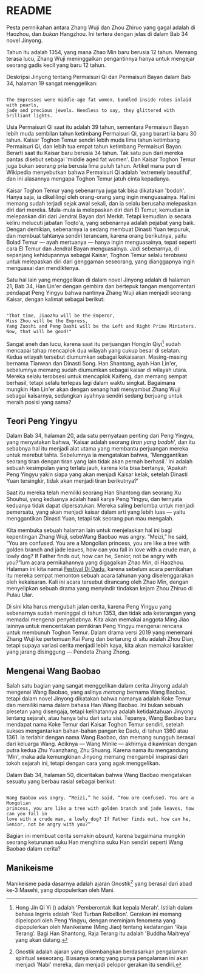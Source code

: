 # README

Pesta perrnikahan antara Zhang Wuji dan Zhou Zhiruo yang gagal adalah di Haozhou, dan _bukan_ Hangzhou. Ini tertera dengan jelas di dalam Bab 34 
novel Jinyong.

Tahun itu adalah 1354, yang mana Zhao Min baru berusia 12 tahun. Memang terasa lucu, Zhang Wuji meninggalkan pengantinnya hanya untuk mengejar seorang 
gadis kecil yang baru 12 tahun.

Deskripsi Jinyong tentang Permaisuri Qi dan Permaisuri Bayan dalam Bab 34, halaman 19 sangat menggelikan:

```text

The Empresses were middle-age fat women, bundled inside robes inlaid with pearls,
jade and precious jewels. Needless to say, they glittered with brilliant lights.

```

Usia Permaisuri Qi saat itu adalah 39 tahun, sementara Permaisuri Bayan lebih muda sembilan tahun ketimbang Permaisuri Qi, yang bararti ia baru 30 tahun.
Kaisar Toghon Temur sendiri lebih muda lima tahun ketimbang Permaisuri Qi, dan lebih tua empat tahun ketimbang Permaisuri Bayan. Berarti saat itu Kaisar 
baru berusia 34 tahun. Tak satu pun dari mereka pantas disebut sebagai 'middle aged fat women'. Dan Kaisar Toghon Temur juga bukan seorang pria berusia 
lima puluh tahun. Artikel mana pun di Wikipedia menyebutkan bahwa Permaisuri Qi adalah 'extremely beautiful', dan ini alasannya mengapa Toghon Temur 
jatuh cinta kepadanya.

Kaisar Toghon Temur yang sebenarnya juga tak bisa dikatakan 'bodoh'. Hanya saja, ia dikelilingi oleh orang-orang yang ingin menguasainya. Hal ini memang 
sudah terjadi sejak awal sekali, dan ia selalu berusaha melepaskan diri dari mereka. Mula-mula ia melepaskan diri dari El Temur, kemudian ia melepaskan diri 
dari Jendral Bayan dari Merkit. Tetapi kemudian ia secara keliru melucuti jabatan Toqto'a, yang sebenarnya adalah pejabat yang baik. Dengan demikian, 
sebenarnya ia sedang membuat Dinasti Yuan terpuruk, dan membuat tahtanya sendiri terancam, karena orang berikutnya, yaitu Bolad Temur — ayah mertuanya — hanya 
ingin menguasainya, tepat seperti cara El Temur dan Jendral Bayan menguasainya. Jadi sebenarnya, di sepanjang kehidupannya sebagai Kaisar, Toghon Temur 
selalu terobsesi untuk melepaskan diri dari genggaman seseorang, yang dianggapnya ingin menguasai dan mendiktenya.

Satu hal lain yang menggelikan di dalam novel Jinyong adalah di halaman 21, Bab 34, Han Lin'er dengan gembira dan bertepuk tangan mengomentari pendapat 
Peng Yingyu bahwa nantinya Zhang Wuji akan menjadi seorang Kaisar, dengan kalimat sebagai berikut:

```text

"That time, Jiaozhu will be the Emperor, 
Miss Zhou will be the Empress, 
Yang Zuoshi and Peng Dashi will be the Left and Right Prime Ministers. 
Now, that will be good!"

```

[^hongjin-qiyi]: Hong Jin Qi Yi () adalah 'Pemberontak Ikat kepala Merah'. Istilah dalam bahasa Ingrris adalah 'Red Turban Rebellion'. Gerakan ini memang dipelopori oleh Peng Yingyu, dengan meminjam fenomena yang dipopulerkan oleh Manikeisme (Ming Jiao) tentang kedatangan 'Raja Terang'. Bagi Han Shantong, Raja Terang itu adalah 'Buddha Maitreya' yang akan datang.

Sangat aneh dan lucu, karena saat itu perjuangan Hongjin Qiyi[^hongjin-qiyi] sudah mencapai tahap mencaplok dua wilayah yang cukup besar di selatan. 
Kedua wilayah tersebut diumumkan sebagai kekaisaran. Masing-masing bernama Tianwan dan Dinasti Song. Han Shantong, ayah Han Lin'er, sebelumnya memang sudah 
diumumkan sebagai kaisar di wilayah utara. Mereka selalu terobsesi untuk mencaplok Kaifeng, dan memang sempat berhasil, tetapi selalu terlepas lagi 
dalam waktu singkat. Bagaimana mungkin Han Lin'er akan dengan senang hati menyambut Zhang Wuji sebagai kaisarnya, sedangkan ayahnya sendiri sedang berjuang untuk 
meraih posisi yang sama?




## Teori Peng Yingyu

Dalam Bab 34, halaman 20, ada satu pernyataan penting dari Peng Yingyu, yang menyatakan bahwa, 'Kaisar adalah seorang _tiran yang bodoh_', dan itu 
sebabnya hal itu menjadi alat utama yang membantu perjuangan mereka untuk merebut tahta. Sebelumnya ia mengatakan bahwa, 'Menggantikan seorang tiran 
dengan tiran yang lain tidak akan pernah berhasil.' Ini adalah sebuah kesimpulan yang terlalu jauh, karena kita bisa bertanya, 'Apakah Peng Yingyu yakin 
siapa yang akan menjadi Kaisar kelak, setelah Dinasti Yuan tersingkir, tidak akan menjadi tiran berikutnya?'

Saat itu mereka telah memiliki seorang Han Shantong dan seorang Xu Shouhui, yang keduanya adalah hasil karya Peng Yingyu, dan ternyata keduanya 
tidak dapat dipersatukan. Mereka saling berlomba untuk menjadi pemersatu, yang akan menjadi kaisar dalam arti yang lebih luas — yaitu menggantikan Dinasti Yuan, 
tetapi tak seorang pun mau mengalah. 

Kita membuka sebuah halaman lain untuk menjelaskan hal ini bagi kepentingan Zhang Wuji, sebeWang Baobao was angry. “Meizi,” he said, “You are confused. You are a Mongolian
princess, you are like a tree with golden branch and jade leaves, how can you fall in
love with a crude man, a lowly dog? If Father finds out, how can he, Senior, not be angry with you?”lum acara pernikahannya yang digagalkan Zhao Min, di Haozhou. 
Halaman ini kita namai [Festival Di Dadu](/yttlj/1354/festival-di-dadu.mdx "Baca selengkapnya..."), karena sebelum acara pernikahan itu mereka sempat 
menonton sebuah acara tahunan yang diselenggarakan oleh kekaisaran. Kali ini acara tersebut dirancang oleh Zhao Min, dengan menyelipkan sebuah drama 
yang menyindir tindakan kejam Zhou Zhiruo di Pulau Ular.

Di sini kita harus mengubah jalan cerita, karena Peng Yingyu yang sebenarnya sudah meninggal di tahun 1353, dan tidak ada keterangan yang memadai mengenai 
penyebabnya. Kita akan memakai anggota Ming Jiao lainnya untuk menceritakan pemikiran Peng Yingyu mengenai rencana untuk membunuh Toghon Temur. Dalam 
drama versi 2019 yang menemani Zhang Wuji ke pertemuan Kai Pang dan bertarung di situ adalah Zhou Dian, tetapi supaya variasi cerita menjadi lebih 
kaya, kita akan memakai karakter yang jarang disinggung — Pendeta Zhang Zhong.

## Mengenai Wang Baobao

Salah satu bagian yang sangat menggelikan dalam cerita Jinyong adalah mengenai Wang Baobao, yang aslinya _memang_ bernama Wang Baobao, tetapi dalam 
novel Jinyong dikatakan bahwa namanya adalah Koke Temur dan memiliki nama dalam bahasa Han Wang Baobao. Ini bukan sebuah plesetan yang disengaja, tetapi kelihatannya 
adalah ketidaktahuan Jinyong tentang sejarah, atau hanya tahu dari satu sisi. Tepanya, Wang Baobao baru mendapat nama Koke Temur dari Kaisar Toghon Temur 
sendiri, setelah sukses mengantarkan bahan-bahan pangan ke Dadu, di tahun 1360 atau 1361. Ia terlahir dengan nama Wang Baobao, dan memang sungguh berasal 
dari keluarga Wang. Adiknya — Wang Minlie — akhirnya dikawinkan dengan putra kedua Zhu Yuanzhang, Zhu Shuang. Karena nama itu mengandung 'Min', maka ada 
kemungkinan Jinyong memang mengambil inspirasi dari tokoh sejarah ini, tetapi dengan cara yang agak menggelikan.

Dalam Bab 34, halaman 50, diceritakan bahwa Wang Baobao mengatakan sesuatu yang berbau rasial sebagai berikut:

```text

Wang Baobao was angry. “Meizi,” he said, “You are confused. You are a Mongolian
princess, you are like a tree with golden branch and jade leaves, how can you fall in
love with a crude man, a lowly dog? If Father finds out, how can he, Senior, not be angry with you?”

```

Bagian ini membuat cerita semakin _absurd_, karena bagaimana mungkin seorang keturunan suku Han menghina suku Han sendiri seperti Wang Baobao dalam cerita? 


## Manikeisme

[^yanmo]: Yanmo (閻默) adalah pemimpin tertinggi di dalam Manikeisme, yang diawali oleh Mani sendiri, dan kemudian oleh para penerusnya. Dalam bahasa Persia kuno adalah Yamag.
[^rasul-manikeisme]: Rasul di dalam Manikeisme adalah Mudu (慕闍), dalam bahasa Persia adalah Mozag.
[^uskup-manikeisme]: Uskup di dalam Manikeisme disebut Sabosai (薩波塞) atau Fuduodan (拂多誕). Dalam bahasa Persia adalah Aspasag atau Aftadan.
[^moxixide]: Moxixide (默奚悉德) adalah Presbiter dari Manikeisme. Dalam bahasa Persian adalah Mahistan.
[^aluohuan]: Aluohuan (阿羅緩 atau 阿罗缓) adalah Sidang Jemaat, atau 'Gereja' di dalam Manikeisme. Dalam bahasa Persia, ini adalah Ardawan arau Denawar. Pada dasarnya ini adalah barisan biarawan dan biarawati Mankeisme, sedangkan jemaat itu sendiri hanya berada di level 'pendengar', atau Nuoshayan[^nuoshayan].
[^nuoshayan]: Nuoshayan (耨沙喭) adalah jemaat Manikeisme, yang umumnya baru berada di tingkat 'pendengar'. Dalam bahasa Persia adalah  Niyoshagan.

Manikeisme pada dasarnya adalah ajaran Gnostik[^gnostik] yang berasal dari abad ke-3 Masehi, yang dipopulerkan oleh Mani.

[^gnostik]: Gnostik adalah ajaran yang dikembangkan berdasarkan pengalaman spiritual seseorang. Biasanya orang yang punya pengalaman ini akan menjadi 'Nabi' mereka, 
dan menjadi pelopor gerakan itu sendiri.






